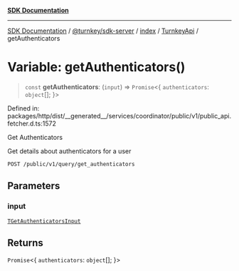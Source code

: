 [**SDK Documentation**](../../../../../../README.mdx)

***

[SDK Documentation](../../../../../../packages.mdx) / [@turnkey/sdk-server](../../../../README.mdx) / [index](../../../README.mdx) / [TurnkeyApi](../README.mdx) / getAuthenticators

# Variable: getAuthenticators()

> `const` **getAuthenticators**: (`input`) => `Promise`\<\{ `authenticators`: `object`[]; \}\>

Defined in: packages/http/dist/\_\_generated\_\_/services/coordinator/public/v1/public\_api.fetcher.d.ts:1572

Get Authenticators

Get details about authenticators for a user

`POST /public/v1/query/get_authenticators`

## Parameters

### input

[`TGetAuthenticatorsInput`](../type-aliases/TGetAuthenticatorsInput.mdx)

## Returns

`Promise`\<\{ `authenticators`: `object`[]; \}\>
